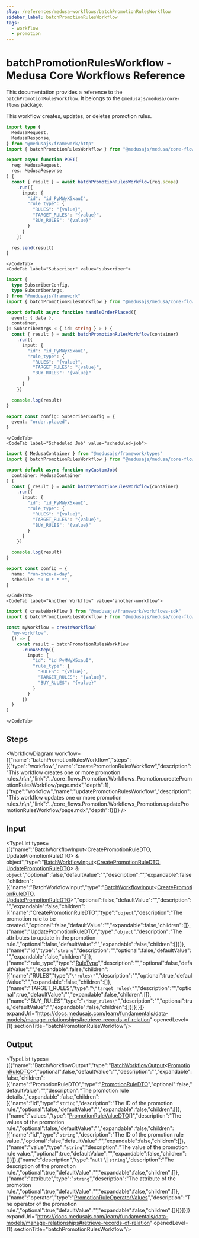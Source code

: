 ```yaml
---
slug: /references/medusa-workflows/batchPromotionRulesWorkflow
sidebar_label: batchPromotionRulesWorkflow
tags:
  - workflow
  - promotion
---
```



# batchPromotionRulesWorkflow - Medusa Core Workflows Reference

This documentation provides a reference to the `batchPromotionRulesWorkflow`. It belongs to the `@medusajs/medusa/core-flows` package.

This workflow creates, updates, or deletes promotion rules.

<SourceCodeLink link="https://github.com/medusajs/medusa/blob/1b86c17b7293f3b810c062d78ec6ef563f968366/packages/core/core-flows/src/promotion/workflows/batch-promotion-rules.ts#L24" />

<CodeTabs group="workflow-exection">
    <CodeTab label="API Route" value="api-route">
    
```ts title="src/api/workflow/route.ts"
import type {
  MedusaRequest,
  MedusaResponse,
} from "@medusajs/framework/http"
import { batchPromotionRulesWorkflow } from "@medusajs/medusa/core-flows"

export async function POST(
  req: MedusaRequest,
  res: MedusaResponse
) {
  const { result } = await batchPromotionRulesWorkflow(req.scope)
    .run({
      input: {
        "id": "id_PyMWyX5xauI",
        "rule_type": {
          "RULES": "{value}",
          "TARGET_RULES": "{value}",
          "BUY_RULES": "{value}"
        }
      }
    })

  res.send(result)
}
```

    </CodeTab>
    <CodeTab label="Subscriber" value="subscriber">
    
```ts title="src/subscribers/order-placed.ts"
import {
  type SubscriberConfig,
  type SubscriberArgs,
} from "@medusajs/framework"
import { batchPromotionRulesWorkflow } from "@medusajs/medusa/core-flows"

export default async function handleOrderPlaced({
  event: { data },
  container,
}: SubscriberArgs < { id: string } > ) {
  const { result } = await batchPromotionRulesWorkflow(container)
    .run({
      input: {
        "id": "id_PyMWyX5xauI",
        "rule_type": {
          "RULES": "{value}",
          "TARGET_RULES": "{value}",
          "BUY_RULES": "{value}"
        }
      }
    })

  console.log(result)
}

export const config: SubscriberConfig = {
  event: "order.placed",
}
```

    </CodeTab>
    <CodeTab label="Scheduled Job" value="scheduled-job">
    
```ts title="src/jobs/message-daily.ts"
import { MedusaContainer } from "@medusajs/framework/types"
import { batchPromotionRulesWorkflow } from "@medusajs/medusa/core-flows"

export default async function myCustomJob(
  container: MedusaContainer
) {
  const { result } = await batchPromotionRulesWorkflow(container)
    .run({
      input: {
        "id": "id_PyMWyX5xauI",
        "rule_type": {
          "RULES": "{value}",
          "TARGET_RULES": "{value}",
          "BUY_RULES": "{value}"
        }
      }
    })

  console.log(result)
}

export const config = {
  name: "run-once-a-day",
  schedule: "0 0 * * *",
}
```

    </CodeTab>
    <CodeTab label="Another Workflow" value="another-workflow">
    
```ts title="src/workflows/my-workflow.ts"
import { createWorkflow } from "@medusajs/framework/workflows-sdk"
import { batchPromotionRulesWorkflow } from "@medusajs/medusa/core-flows"

const myWorkflow = createWorkflow(
  "my-workflow",
  () => {
    const result = batchPromotionRulesWorkflow
      .runAsStep({
        input: {
          "id": "id_PyMWyX5xauI",
          "rule_type": {
            "RULES": "{value}",
            "TARGET_RULES": "{value}",
            "BUY_RULES": "{value}"
          }
        }
      })
  }
)
```

    </CodeTab>
  </CodeTabs>

## Steps

<WorkflowDiagram workflow={{"name":"batchPromotionRulesWorkflow","steps":[{"type":"workflow","name":"createPromotionRulesWorkflow","description":"This workflow creates one or more promotion rules.\n\n","link":"../core_flows.Promotion.Workflows_Promotion.createPromotionRulesWorkflow/page.mdx","depth":1},{"type":"workflow","name":"updatePromotionRulesWorkflow","description":"This workflow updates one or more promotion rules.\n\n","link":"../core_flows.Promotion.Workflows_Promotion.updatePromotionRulesWorkflow/page.mdx","depth":1}]}} />

## Input

<TypeList types={[{"name":"BatchWorkflowInput&#60;CreatePromotionRuleDTO, UpdatePromotionRuleDTO&#62; & object","type":"[BatchWorkflowInput](../../../../../types/CommonTypes/types/types.CommonTypes.BatchWorkflowInput/page.mdx)&#60;[CreatePromotionRuleDTO](../../../../../promotion/interfaces/promotion.CreatePromotionRuleDTO/page.mdx), [UpdatePromotionRuleDTO](../../../../../promotion/interfaces/promotion.UpdatePromotionRuleDTO/page.mdx)&#62; & `object`","optional":false,"defaultValue":"","description":"","expandable":false,"children":[{"name":"BatchWorkflowInput","type":"[BatchWorkflowInput](../../../../../types/CommonTypes/types/types.CommonTypes.BatchWorkflowInput/page.mdx)&#60;[CreatePromotionRuleDTO](../../../../../promotion/interfaces/promotion.CreatePromotionRuleDTO/page.mdx), [UpdatePromotionRuleDTO](../../../../../promotion/interfaces/promotion.UpdatePromotionRuleDTO/page.mdx)&#62;","optional":false,"defaultValue":"","description":"","expandable":false,"children":[{"name":"CreatePromotionRuleDTO","type":"`object`","description":"The promotion rule to be created.","optional":false,"defaultValue":"","expandable":false,"children":[]},{"name":"UpdatePromotionRuleDTO","type":"`object`","description":"The attributes to update in the promotion rule.","optional":false,"defaultValue":"","expandable":false,"children":[]}]},{"name":"id","type":"`string`","description":"","optional":false,"defaultValue":"","expandable":false,"children":[]},{"name":"rule_type","type":"[RuleType](../../../../../utils/PromotionUtils/enums/utils.PromotionUtils.RuleType/page.mdx)","description":"","optional":false,"defaultValue":"","expandable":false,"children":[{"name":"RULES","type":"`\"rules\"`","description":"","optional":true,"defaultValue":"","expandable":false,"children":[]},{"name":"TARGET_RULES","type":"`\"target_rules\"`","description":"","optional":true,"defaultValue":"","expandable":false,"children":[]},{"name":"BUY_RULES","type":"`\"buy_rules\"`","description":"","optional":true,"defaultValue":"","expandable":false,"children":[]}]}]}]} expandUrl="https://docs.medusajs.com/learn/fundamentals/data-models/manage-relationships#retrieve-records-of-relation" openedLevel={1} sectionTitle="batchPromotionRulesWorkflow"/>

## Output

<TypeList types={[{"name":"BatchWorkflowOutput","type":"[BatchWorkflowOutput](../../../../../types/CommonTypes/types/types.CommonTypes.BatchWorkflowOutput/page.mdx)&#60;[PromotionRuleDTO](../../../../../promotion/interfaces/promotion.PromotionRuleDTO/page.mdx)&#62;","optional":false,"defaultValue":"","description":"","expandable":false,"children":[{"name":"PromotionRuleDTO","type":"[PromotionRuleDTO](../../../../../promotion/interfaces/promotion.PromotionRuleDTO/page.mdx)","optional":false,"defaultValue":"","description":"The promotion rule details.","expandable":false,"children":[{"name":"id","type":"`string`","description":"The ID of the promotion rule.","optional":false,"defaultValue":"","expandable":false,"children":[]},{"name":"values","type":"[PromotionRuleValueDTO](../../../../../promotion/interfaces/promotion.PromotionRuleValueDTO/page.mdx)[]","description":"The values of the promotion rule.","optional":false,"defaultValue":"","expandable":false,"children":[{"name":"id","type":"`string`","description":"The ID of the promotion rule value.","optional":false,"defaultValue":"","expandable":false,"children":[]},{"name":"value","type":"`string`","description":"The value of the promotion rule value.","optional":true,"defaultValue":"","expandable":false,"children":[]}]},{"name":"description","type":"`null` \\| `string`","description":"The description of the promotion rule.","optional":true,"defaultValue":"","expandable":false,"children":[]},{"name":"attribute","type":"`string`","description":"The attribute of the promotion rule.","optional":true,"defaultValue":"","expandable":false,"children":[]},{"name":"operator","type":"[PromotionRuleOperatorValues](../../../../../promotion/types/promotion.PromotionRuleOperatorValues/page.mdx)","description":"The operator of the promotion rule.","optional":true,"defaultValue":"","expandable":false,"children":[]}]}]}]} expandUrl="https://docs.medusajs.com/learn/fundamentals/data-models/manage-relationships#retrieve-records-of-relation" openedLevel={1} sectionTitle="batchPromotionRulesWorkflow"/>
